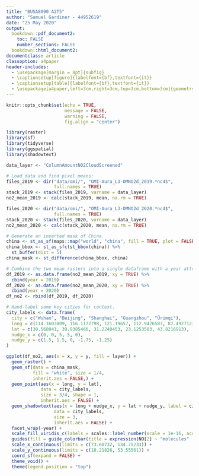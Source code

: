 ```yaml
---
title: "BUSA8090 A2T5"
author: "Samuel Gardiner - 44952619"
date: "25 May 2020"
output:
  bookdown::pdf_document2:
    toc: FALSE
    number_sections: FALSE
  bookdown::html_document2: 
documentclass: article
classoption: a4paper
header-includes:
  - \usepackage[margin = 8pt]{subfig}
  - \captionsetup[figure]{labelfont={bf},textfont={it}}
  - \captionsetup[table]{labelfont={bf},textfont={it}}
  - \usepackage[a4paper,left=3cm,right=3cm,top=3cm,bottom=3cm]{geometry}
---
```


```r
knitr::opts_chunk$set(echo = TRUE,
                      message = FALSE,
                      warning = FALSE,
                      fig.align = "center")
```

```r
library(raster)
library(sf)
library(tidyverse)
library(ggspatial)
library(shadowtext)
```


```r
data_layer <- "ColumnAmountNO2CloudScreened"

# Load data and find pixel means:
files_2019 <- dir("data/omi/", "OMI-Aura_L3-OMNO2d_2019.*nc4$",
                  full.names = TRUE)
stack_2019 <- stack(files_2019, varname = data_layer) 
no2_mean_2019 <- calc(stack_2019, mean, na.rm = TRUE)

files_2020 <- dir("data/omi/", "OMI-Aura_L3-OMNO2d_2020.*nc4$",
                  full.names = TRUE)
stack_2020 <- stack(files_2020, varname = data_layer)
no2_mean_2020 <- calc(stack_2020, mean, na.rm = TRUE)
```


```r
# Generate an inverted mask of China.
china <- st_as_sf(maps::map("world", "china", fill = TRUE, plot = FALSE))
china_bbox <- st_as_sfc(st_bbox(china)) %>%
  st_buffer(dist = 5)
china_mask <- st_difference(china_bbox, china)
```


```r
# Combine the two mean rasters into a single dataframe with a year attribute.
df_2019 <- as.data.frame(no2_mean_2019, xy = TRUE) %>%
  cbind(year = 2019)
df_2020 <- as.data.frame(no2_mean_2020, xy = TRUE) %>%
  cbind(year = 2020)
df_no2 <- rbind(df_2019, df_2020)

# Hand-label some key cities for context.
city_labels <- data.frame(
  city = c("Wuhan", "Beijing", "Shanghai", "Guangzhou", "Ürümqi"),
  long = c(114.1603009, 116.1172798, 121.19657, 112.9476587, 87.4927123),
  lat = c(30.568041, 39.9385466, 31.2240453, 23.1253503, 43.8216913),
  nudge_x = c(0, 0, 5, 5, 0),
  nudge_y = c(1.5, 1.5, 0, -1.75, -1.25)
)

ggplot(df_no2, aes(x = x, y = y, fill = layer)) +
  geom_raster() +
  geom_sf(data = china_mask,
          fill = "white", size = 1/4,
          inherit.aes = FALSE,) +
  geom_point(aes(x = long, y = lat),
             data = city_labels,
             size = 3/4, shape = 1,
             inherit.aes = FALSE) +
  geom_shadowtext(aes(x = long + nudge_x, y = lat + nudge_y, label = city),
                  data = city_labels,
                  size = 3,
                  inherit.aes = FALSE) +
  facet_wrap(~year) +
  scale_fill_viridis_c(labels = scales::label_number(scale = 1e-16, accuracy = 1)) +
  guides(fill = guide_colorbar(title = expression(NO[2] ~ "molecules"  %*% 10^16 ~ "per cm"^2))) +
  scale_x_continuous(limits = c(73.60732, 134.75233)) +
  scale_y_continuous(limits = c(18.21826, 53.55561)) +
  coord_sf(expand = FALSE) +
  theme_void() +
  theme(legend.position = "top")
```





